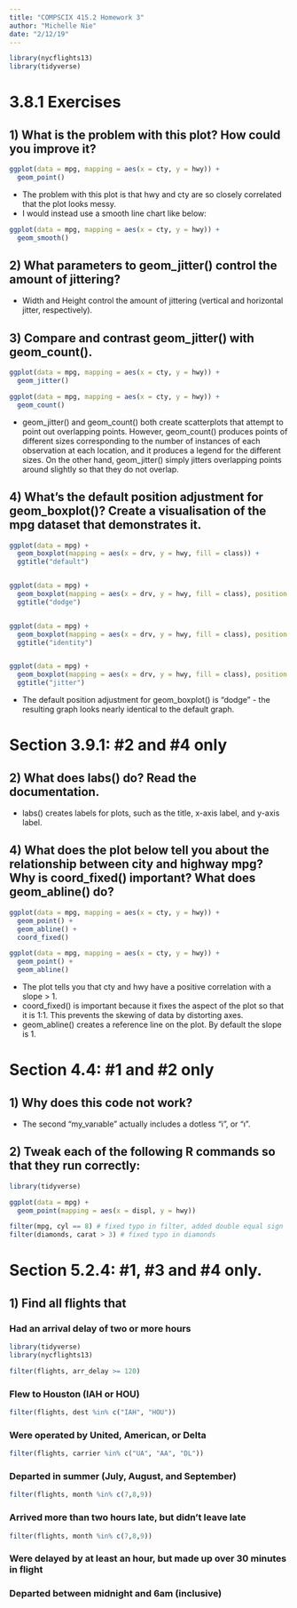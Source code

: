 ```yaml
---
title: "COMPSCIX 415.2 Homework 3"
author: "Michelle Nie"
date: "2/12/19"
---
```


```r
library(nycflights13)
library(tidyverse)
```

# 3.8.1 Exercises

## 1) What is the problem with this plot? How could you improve it?

```r
ggplot(data = mpg, mapping = aes(x = cty, y = hwy)) + 
  geom_point()
```

- The problem with this plot is that hwy and cty are so closely correlated that the plot looks messy.
- I would instead use a smooth line chart like below:


```r
ggplot(data = mpg, mapping = aes(x = cty, y = hwy)) + 
  geom_smooth()
```

## 2) What parameters to geom_jitter() control the amount of jittering?

- Width and Height control the amount of jittering (vertical and horizontal jitter, respectively).


## 3) Compare and contrast geom_jitter() with geom_count().


```r
ggplot(data = mpg, mapping = aes(x = cty, y = hwy)) + 
  geom_jitter()

ggplot(data = mpg, mapping = aes(x = cty, y = hwy)) + 
  geom_count()

```

- geom_jitter() and geom_count() both create scatterplots that attempt to point out overlapping points. However, geom_count() produces points of different sizes corresponding to the number of instances of each observation at each location, and it produces a legend for the different sizes. On the other hand, geom_jitter() simply jitters overlapping points around slightly so that they do not overlap.


## 4) What’s the default position adjustment for geom_boxplot()? Create a visualisation of the mpg dataset that demonstrates it.

```r

ggplot(data = mpg) + 
  geom_boxplot(mapping = aes(x = drv, y = hwy, fill = class)) +
  ggtitle("default")


ggplot(data = mpg) + 
  geom_boxplot(mapping = aes(x = drv, y = hwy, fill = class), position = "dodge") +
  ggtitle("dodge")


ggplot(data = mpg) + 
  geom_boxplot(mapping = aes(x = drv, y = hwy, fill = class), position = "identity") +
  ggtitle("identity")


ggplot(data = mpg) + 
  geom_boxplot(mapping = aes(x = drv, y = hwy, fill = class), position = "jitter") +
  ggtitle("jitter")
```

- The default position adjustment for geom_boxplot() is "dodge" - the resulting graph looks nearly identical to the default graph.


# Section 3.9.1: #2 and #4 only

## 2) What does labs() do? Read the documentation.

- labs() creates labels for plots, such as the title, x-axis label, and y-axis label.

## 4) What does the plot below tell you about the relationship between city and highway mpg? Why is coord_fixed() important? What does geom_abline() do?

```r
ggplot(data = mpg, mapping = aes(x = cty, y = hwy)) +
  geom_point() + 
  geom_abline() +
  coord_fixed()

ggplot(data = mpg, mapping = aes(x = cty, y = hwy)) +
  geom_point() + 
  geom_abline() 

```

- The plot tells you that cty and hwy have a positive correlation with a slope > 1.
- coord_fixed() is important because it fixes the aspect of the plot so that it is 1:1. This prevents the skewing of data by distorting axes.
- geom_abline() creates a reference line on the plot. By default the slope is 1.


# Section 4.4: #1 and #2 only

## 1) Why does this code not work?

- The second "my_varıable" actually includes a dotless "i", or "ı".


## 2) Tweak each of the following R commands so that they run correctly:

```r
library(tidyverse)

ggplot(data = mpg) + 
  geom_point(mapping = aes(x = displ, y = hwy))

filter(mpg, cyl == 8) # fixed typo in filter, added double equal sign
filter(diamonds, carat > 3) # fixed typo in diamonds
```

# Section 5.2.4: #1, #3 and #4 only.

## 1) Find all flights that

### Had an arrival delay of two or more hours

```r
library(tidyverse)
library(nycflights13)

filter(flights, arr_delay >= 120)
```



### Flew to Houston (IAH or HOU)

```r
filter(flights, dest %in% c("IAH", "HOU"))
```

### Were operated by United, American, or Delta

```r
filter(flights, carrier %in% c("UA", "AA", "DL"))
```

### Departed in summer (July, August, and September)

```r
filter(flights, month %in% c(7,8,9))
```

### Arrived more than two hours late, but didn’t leave late

```r
filter(flights, month %in% c(7,8,9))
```

### Were delayed by at least an hour, but made up over 30 minutes in flight
### Departed between midnight and 6am (inclusive)
